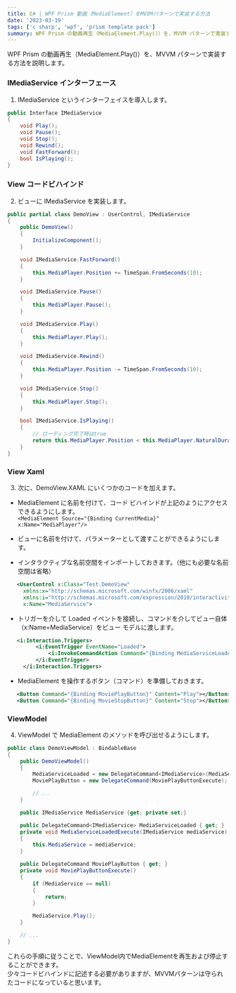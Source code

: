 ---
title: C# | WPF Prism 動画（MediaElement）をMVVMパターンで実装する方法
date: '2023-03-19'
tags: ['c sharp', 'wpf', 'prism template pack']
summary: WPF Prism の動画再生（MediaElement.Play()）を、MVVM パターンで実装する方法
---

WPF Prism の動画再生（MediaElement.Play()）を、MVVM パターンで実装する方法を説明します。

### IMediaService インターフェース

1. IMediaService というインターフェイスを導入します。

```cs
public Interface IMediaService
{
    void Play();
    void Pause();
    void Stop();
    void Rewind();
    void FastForward();
    bool IsPlaying();
}
```

### View コードビハインド

2. ビューに IMediaService を実装します。

```cs
public partial class DemoView : UserControl, IMediaService
{
    public DemoView()
    {
        InitializeComponent();
    }

    void IMediaService.FastForward()
    {
        this.MediaPlayer.Position += TimeSpan.FromSeconds(10);
    }

    void IMediaService.Pause()
    {
        this.MediaPlayer.Pause();
    }

    void IMediaService.Play()
    {
        this.MediaPlayer.Play();
    }

    void IMediaService.Rewind()
    {
        this.MediaPlayer.Position -= TimeSpan.FromSeconds(10);
    }

    void IMediaService.Stop()
    {
        this.MediaPlayer.Stop();
    }

    bool IMediaService.IsPlaying()
    {
        // ローディング完了時はtrue
        return this.MediaPlayer.Position < this.MediaPlayer.NaturalDuration;
    }
}
```

### View Xaml

3. 次に、DemoView.XAML にいくつかのコードを加えます。

- MediaElement に名前を付けて、コード ビハインドが上記のようにアクセスできるようにします。  
   `<MediaElement Source="{Binding CurrentMedia}" x:Name="MediaPlayer"/>`

- ビューに名前を付けて、パラメーターとして渡すことができるようにします。
- インタラクティブな名前空間をインポートしておきます。（他にも必要な名前空間は省略）

```xml
   <UserControl x:Class="Test.DemoView"
     xmlns:x="http://schemas.microsoft.com/winfx/2006/xaml"
     xmlns:i="http://schemas.microsoft.com/expression/2010/interactivity"
     x:Name="MediaService">
```

- トリガーを介して Loaded イベントを接続し、コマンドを介してビュー自体（x:Name=MediaService）をビュー モデルに渡します。

```xml
   <i:Interaction.Triggers>
         <i:EventTrigger EventName="Loaded">
             <i:InvokeCommandAction Command="{Binding MediaServiceLoaded}" CommandParameter="{Binding ElementName=MediaService}"></i:InvokeCommandAction>
         </i:EventTrigger>
     </i:Interaction.Triggers>
```
- MediaElement を操作するボタン（コマンド）を準備しておきます。
```xml
   <Button Command="{Binding MoviePlayButton}" Content="Play"></Button> 
   <Button Command="{Binding MovieStopButton}" Content="Stop"></Button> 
```

### ViewModel

4. ViewModel で MediaElement のメソッドを呼び出せるようにします。

```cs
public class DemoViewModel : BindableBase
{
    public DemoViewModel()
    {
        MediaServiceLoaded = new DelegateCommand<IMediaService>(MediaServiceLoadedExecute);
        MoviePlayButton = new DelegateCommand(MoviePlayButtonExecute);

        // ...
    }

    public IMediaService MediaService {get; private set;}

    public DelegateCommand<IMediaService> MediaServiceLoaded { get; }
    private void MediaServiceLoadedExecute(IMediaService mediaService)
    {
        this.MediaService = mediaService;
    }

    public DelegateCommand MoviePlayButton { get; }
    private void MoviePlayButtonExecute()
    {
        if (MediaService == null)
        {
            return;
        }

        MediaService.Play();
    }

    // ...
}
```

これらの手順に従うことで、ViewModel内でMediaElementを再生および停止することができます。  
少々コードビハインドに記述する必要がありますが、MVVMパターンは守られたコードになっていると思います。